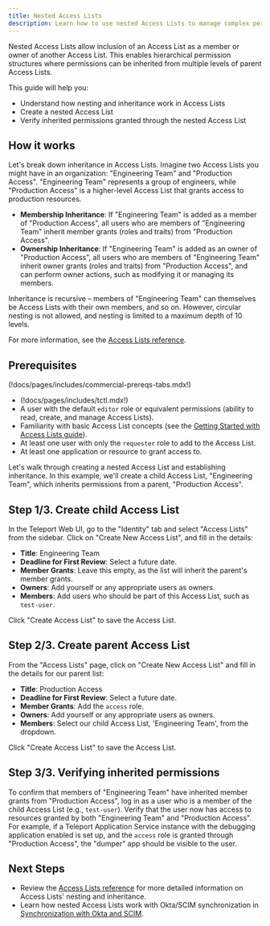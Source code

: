 ```yaml
---
title: Nested Access Lists
description: Learn how to use nested Access Lists to manage complex permissions and grant inheritance in Teleport.
---
```


Nested Access Lists allow inclusion of an Access List as a member or owner of another Access List.
This enables hierarchical permission structures where permissions can be inherited from multiple levels of
parent Access Lists.

This guide will help you:

- Understand how nesting and inheritance work in Access Lists
- Create a nested Access List
- Verify inherited permissions granted through the nested Access List

## How it works

Let's break down inheritance in Access Lists. Imagine two Access Lists you might have in an organization:
"Engineering Team" and "Production Access". "Engineering Team" represents a group of engineers, while
"Production Access" is a higher-level Access List that grants access to production resources.

- **Membership Inheritance**: If "Engineering Team" is added as a member of "Production Access",
all users who are members of "Engineering Team" inherit member grants (roles and traits) from "Production Access".
- **Ownership Inheritance**: If "Engineering Team" is added as an owner of "Production Access",
all users who are members of "Engineering Team" inherit owner grants (roles and traits) from "Production Access", and
can perform owner actions, such as modifying it or managing its members.

Inheritance is recursive – members of "Engineering Team" can themselves be Access Lists
with their own members, and so on. However, circular nesting is not allowed, and nesting is limited
to a maximum depth of 10 levels.

For more information, see the [Access Lists reference](../../../reference/access-controls/access-lists.mdx).

## Prerequisites

(!docs/pages/includes/commercial-prereqs-tabs.mdx!)

- (!docs/pages/includes/tctl.mdx!)
- A user with the default `editor` role or equivalent permissions (ability to read, create, and manage Access Lists).
- Familiarity with basic Access List concepts (see the [Getting Started with Access Lists guide](./guide.mdx)).
- At least one user with only the `requester` role to add to the Access List.
- At least one application or resource to grant access to.

Let's walk through creating a nested Access List and establishing inheritance. In this example, we'll
create a child Access List, "Engineering Team", which inherits permissions from a parent, "Production Access".

## Step 1/3. Create child Access List

In the Teleport Web UI, go to the "Identity" tab and select "Access Lists" from the sidebar.
Click on "Create New Access List", and fill in the details:

- **Title**: Engineering Team
- **Deadline for First Review**: Select a future date.
- **Member Grants**: Leave this empty, as the list will inherit the parent's member grants.
- **Owners**: Add yourself or any appropriate users as owners.
- **Members**: Add users who should be part of this Access List, such as `test-user`.

Click "Create Access List" to save the Access List.

## Step 2/3. Create parent Access List

From the "Access Lists" page, click on "Create New Access List" and fill in the details for our parent list:

- **Title**: Production Access
- **Deadline for First Review**: Select a future date.
- **Member Grants**: Add the `access` role.
- **Owners**: Add yourself or any appropriate users as owners.
- **Members**: Select our child Access List, 'Engineering Team', from the dropdown.

Click "Create Access List" to save the Access List.

## Step 3/3. Verifying inherited permissions

To confirm that members of "Engineering Team" have inherited member grants from "Production Access", log in as a user
who is a member of the child Access List (e.g., `test-user`). Verify that the user now has access to resources
granted by both "Engineering Team" and "Production Access". For example, if a Teleport Application Service
instance with the debugging application enabled is set up, and the `access` role is granted through "Production Access",
the "dumper" app should be visible to the user.

## Next Steps

- Review the [Access Lists reference](../../../reference/access-controls/access-lists.mdx) for more detailed information on Access Lists' nesting and inheritance.
- Learn how nested Access Lists work with Okta/SCIM synchronization in [Synchronization with Okta and SCIM](../okta/app-and-group-sync.mdx).
